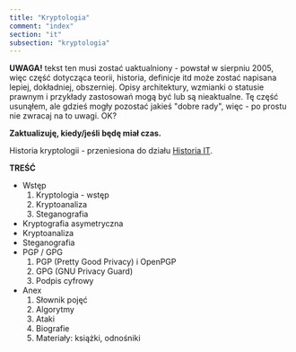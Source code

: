 ```yaml
---
title: "Kryptologia"
comment: "index"
section: "it"
subsection: "kryptologia"
---
```


**UWAGA!** tekst ten musi zostać uaktualniony - powstał w sierpniu 2005, więc część dotycząca teorii, historia, definicje itd może zostać napisana lepiej, dokładniej, obszerniej. Opisy architektury, wzmianki o statusie prawnym i przykłady zastosowań mogą być lub są nieaktualne. Tę część usunąłem, ale gdzieś mogły pozostać jakieś "dobre rady", więc - po prostu nie zwracaj na to uwagi. OK?

**Zaktualizuję, kiedy/jeśli będę miał czas.**

Historia kryptologii - przeniesiona do działu [Historia IT](/it/historia).

**TREŚĆ**

- Wstęp
  1. Kryptologia - wstęp
  2. Kryptoanaliza
  3. Steganografia
- Kryptografia asymetryczna
- Kryptoanaliza
- Steganografia
- PGP / GPG
  1. PGP (Pretty Good Privacy) i OpenPGP
  2. GPG (GNU Privacy Guard)
  3. Podpis cyfrowy
- Anex
  1. Słownik pojęć
  2. Algorytmy
  3. Ataki
  4. Biografie
  5. Materiały: książki, odnośniki